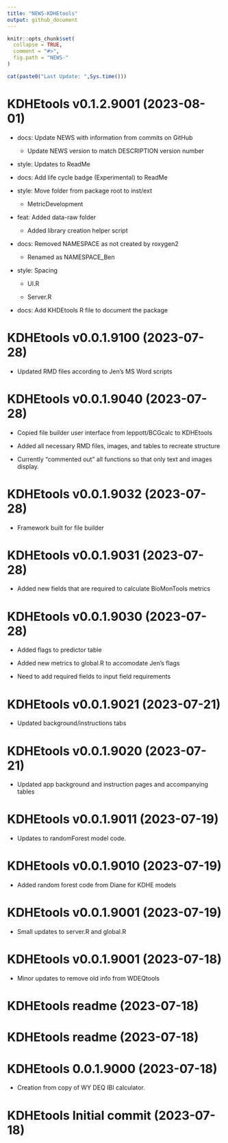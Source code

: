 ```yaml
---
title: "NEWS-KDHEtools"
output: github_document
---
```


<!-- NEWS.md is generated from NEWS.Rmd. Please edit that file -->

```r
knitr::opts_chunk$set(
  collapse = TRUE,
  comment = "#>",
  fig.path = "NEWS-"
)
```

```r
cat(paste0("Last Update: ",Sys.time()))
```

KDHEtools v0.1.2.9001 (2023-08-01)
================

* docs: Update NEWS with information from commits on GitHub

    + Update NEWS version to match DESCRIPTION version number

* style: Updates to ReadMe 

* docs: Add life cycle badge (Experimental) to ReadMe

* style: Move folder from package root to inst/ext

    + MetricDevelopment
    
* feat: Added data-raw folder

    + Added library creation helper script
    
* docs: Removed NAMESPACE as not created by roxygen2

    + Renamed as NAMESPACE_Ben
    
* style: Spacing

    + UI.R
    
    + Server.R
    
* docs: Add KHDEtools R file to document the package

KDHEtools v0.0.1.9100 (2023-07-28)
================

* Updated RMD files according to Jen's MS Word scripts

KDHEtools v0.0.1.9040 (2023-07-28)
================

* Copied file builder user interface from leppott/BCGcalc to KDHEtools 

* Added all necessary RMD files, images, and tables to recreate structure

* Currently "commented out" all functions so that only text and images display.

KDHEtools v0.0.1.9032 (2023-07-28)
================

* Framework built for file builder

KDHEtools v0.0.1.9031 (2023-07-28)
================

* Added new fields that are required to calculate BioMonTools metrics

KDHEtools v0.0.1.9030 (2023-07-28)
================

* Added flags to predictor table

* Added new metrics to global.R to accomodate Jen's flags

* Need to add required fields to input field requirements

KDHEtools v0.0.1.9021 (2023-07-21)
================

* Updated background/instructions tabs

KDHEtools v0.0.1.9020 (2023-07-21)
================

* Updated app background and instruction pages and accompanying tables


KDHEtools v0.0.1.9011 (2023-07-19)
================

* Updates to randomForest model code.

KDHEtools v0.0.1.9010 (2023-07-19)
================

* Added random forest code from Diane for KDHE models

KDHEtools v0.0.1.9001 (2023-07-19)
================

* Small updates to server.R and global.R

KDHEtools v0.0.1.9001 (2023-07-18)
================

* Minor updates to remove old info from WDEQtools

KDHEtools readme (2023-07-18)
================

KDHEtools readme (2023-07-18)
================

KDHEtools 0.0.1.9000 (2023-07-18)
================

* Creation from copy of WY DEQ IBI calculator.

KDHEtools Initial commit (2023-07-18)
================
